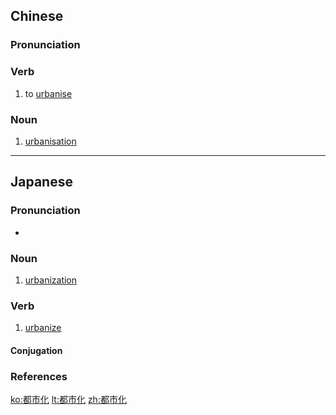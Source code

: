 ==Chinese==
{{zh-forms|type=21}}

===Pronunciation===
{{zh-pron
|m=dūshìhuà
|mn=to͘-chhī-hòa
|cat=v,n
}}

===Verb===
{{zh-verb}}

# to [[urbanise]]

===Noun===
{{zh-noun}}

# [[urbanisation]]

----

==Japanese==
{{ja-kanjitab|と|し|か|yomi=on}}

===Pronunciation===
* {{ja-pron|としか|y=o|acc=0|dev=2|acc_ref=NHK}}

===Noun===
{{ja-noun|としか}}

# [[urbanization]]

===Verb===
{{ja-verb-suru|としか}}

# [[urbanize]]

====Conjugation====
{{ja-suru|としか}}

===References===
<references/>

[[ko:都市化]]
[[lt:都市化]]
[[zh:都市化]]
